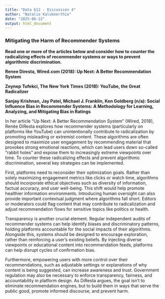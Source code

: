 ---
title: "Data 612 - Discussion 4"
author: "Natalie Kalukeerthie"
date: "2025-06-22"
output: html_document
---

### Mitigating the Harm of Recommender Systems

**Read one or more of the articles below and consider how to counter the radicalizing effects of recommender systems or ways to prevent algorithmic discrimination.**

**Renee Diresta, Wired.com (2018): Up Next: A Better Recommendation System**

**Zeynep Tufekci, The New York Times (2018): YouTube, the Great Radicalizer**

**Sanjay Krishnan, Jay Patel, Michael J. Franklin, Ken Goldberg (n/a): Social Influence Bias in Recommender Systems: A Methodology for Learning, Analyzing, and Mitigating Bias in Ratings**

In her article "Up Next: A Better Recommendation System" (Wired, 2018), Renée DiResta explores how recommender systems (particularly on platforms like YouTube) can unintentionally contribute to radicalization by promoting misleading or extremist content. These algorithms are often designed to maximize user engagement by recommending material that provokes strong emotional reactions, which can lead users down so-called “rabbit holes” and expose them to increasingly extreme viewpoints over time. To counter these radicalizing effects and prevent algorithmic discrimination, several key strategies can be implemented.

First, platforms need to reconsider their optimization goals. Rather than solely maximizing engagement metrics like clicks or watch time, algorithms should incorporate ethical objectives such as diversity of information, factual accuracy, and user well-being. This shift would help promote healthier information environments. Introducing human oversight can also provide important contextual judgment where algorithms fall short. Editors or moderators could flag content that may contribute to radicalization and adjust recommendation flows for sensitive topics like politics or health.

Transparency is another crucial element. Regular independent audits of recommender systems can help identify biases and discriminatory patterns, holding platforms accountable for the social impacts of their algorithms. Alongside this, systems should be designed to encourage exploration, rather than reinforcing a user’s existing beliefs. By injecting diverse viewpoints or educational content into recommendation feeds, platforms can help disrupt cycles of confirmation bias.

Furthermore, empowering users with more control over their recommendations, such as adjustable settings or explanations of why content is being suggested, can increase awareness and trust. Government regulation may also be necessary to enforce transparency, fairness, and accountability in platform design. As DiResta argues, the goal isn't to eliminate recommendation engines, but to build them in ways that serve the public good, promote informed discourse, and prevent harm.
